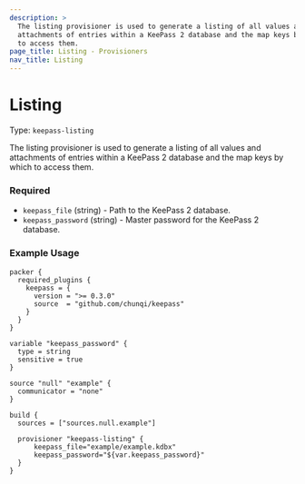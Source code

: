 ```yaml
---
description: >
  The listing provisioner is used to generate a listing of all values and
  attachments of entries within a KeePass 2 database and the map keys by which
  to access them.
page_title: Listing - Provisioners
nav_title: Listing
---
```


# Listing

Type: `keepass-listing`

The listing provisioner is used to generate a listing of all values and
attachments of entries within a KeePass 2 database and the map keys by which
to access them.

### Required

- `keepass_file` (string) - Path to the KeePass 2 database.
- `keepass_password` (string) - Master password for the KeePass 2 database.

### Example Usage

```hcl
packer {
  required_plugins {
    keepass = {
      version = ">= 0.3.0"
      source  = "github.com/chunqi/keepass"
    }
  }
}

variable "keepass_password" {
  type = string
  sensitive = true
}

source "null" "example" {
  communicator = "none"
}

build {
  sources = ["sources.null.example"]

  provisioner "keepass-listing" {
      keepass_file="example/example.kdbx"
      keepass_password="${var.keepass_password}"
  }
}
```
